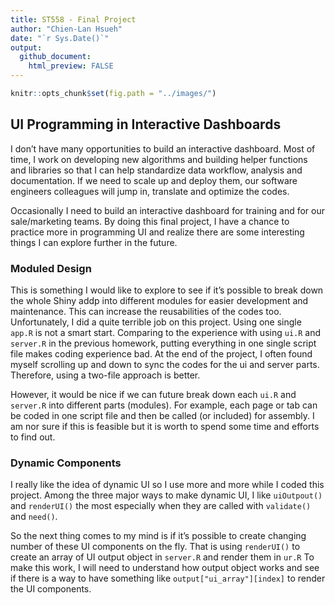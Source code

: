 ```yaml
---
title: ST558 - Final Project
author: "Chien-Lan Hsueh"
date: "`r Sys.Date()`"
output:
  github_document:
    html_preview: FALSE
---
```


```r
knitr::opts_chunk$set(fig.path = "../images/")
```



## UI Programming in Interactive Dashboards

I don't have many opportunities to build an interactive dashboard. Most of time, I work on developing new algorithms and building helper functions and libraries so that I can help standardize data workflow, analysis and documentation. If we need to scale up and deploy them, our software engineers colleagues will jump in, translate and optimize the codes. 

Occasionally I need to build an interactive dashboard for training and for our sale/marketing teams. By doing this final project, I have a chance to practice more in programming UI and realize there are some interesting things I can explore further in the future.


### Moduled Design

This is something I would like to explore to see if it's possible to break down the whole Shiny addp into different modules for easier development and maintenance. This can increase the reusabilities of the codes too. Unfortunately, I did a quite terrible job on this project. Using one single `app.R` is not a smart start. Comparing to the experience with using `ui.R` and `server.R` in the previous homework, putting everything in one single script file makes coding experience bad. At the end of the project, I often found myself scrolling up and down to sync the codes for the ui and server parts. Therefore, using a two-file approach is better.

However, it would be nice if we can future break down each `ui.R` and `server.R` into different parts (modules). For example, each page or tab can be coded in one script file and then be called (or included) for assembly. I am nor sure if this is feasible but it is worth to spend some time and efforts to find out.

### Dynamic Components

I really like the idea of dynamic UI so I use more and more while I coded this project. Among the three major ways to make dynamic UI, I like `uiOutpout()` and `renderUI()` the most especially when they are called with `validate()` and `need()`.

So the next thing comes to my mind is if it's possible to create changing number of these UI components on the fly. That is using `renderUI()` to create an array of UI output object in `server.R` and render them in `ur.R` To make this work, I will need to understand how output object works and see if there is a way to have something like `output["ui_array"][index]` to render the UI components.





